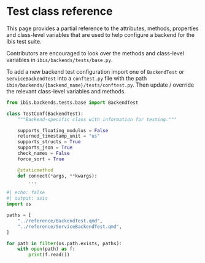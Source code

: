 # Test class reference

This page provides a partial reference to the attributes, methods, properties
and class-level variables that are used to help configure a backend for the Ibis
test suite.

Contributors are encouraged to look over the methods and class-level variables
in `ibis/backends/tests/base.py`.

To add a new backend test configuration import one of `BackendTest` or
`ServiceBackendTest` into a `conftest.py` file with the path
`ibis/backends/{backend_name}/tests/conftest.py`.  Then update / override the
relevant class-level variables and methods.

```python
from ibis.backends.tests.base import BackendTest

class TestConf(BackendTest):
    """Backend-specific class with information for testing."""

    supports_floating_modulus = False
    returned_timestamp_unit = "us"
    supports_structs = True
    supports_json = True
    check_names = False
    force_sort = True

    @staticmethod
    def connect(*args, **kwargs):
        ...
```

```python
#| echo: false
#| output: asis
import os

paths = [
    "../reference/BackendTest.qmd",
    "../reference/ServiceBackendTest.qmd",
]

for path in filter(os.path.exists, paths):
    with open(path) as f:
        print(f.read())
```
